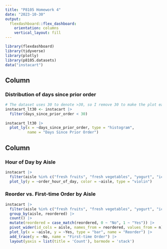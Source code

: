 ```yaml
---
title: "P8105 Homework 4"
date: "2023-10-30"
output: 
  flexdashboard::flex_dashboard:
    orientation: columns
    vertical_layout: fill
---
```


```r
library(flexdashboard)
library(tidyverse)
library(plotly)
library(p8105.datasets)
data("instacart")
```

Column {data-width=650}
-----------------------------------------------------------------------

### Distribution of days since prior order

```r
# The dataset uses 30 to denote >30, so I remove 30 to make the plot easier to read
instacart_lt30 <- instacart |> 
  filter(days_since_prior_order < 30)
  
instacart_lt30 |> 
  plot_ly(x = ~days_since_prior_order, type = "histogram", 
          name = "Days Since Prior Order")
```

Column {data-width=350}
-----------------------------------------------------------------------

### Hour of Day by Aisle

```r
instacart |> 
  filter(aisle %in% c("fresh fruits", "fresh vegetables", "yogurt", "ice cream ice")) |> 
  plot_ly(y = ~order_hour_of_day, color = ~aisle, type = "violin")
```

### Reorder vs. First-time Order by Aisle

```r
instacart |> 
  filter(aisle %in% c("fresh fruits", "fresh vegetables", "yogurt", "ice cream ice")) |> 
  group_by(aisle, reordered) |> 
  count() |> 
  mutate(reordered = case_match(reordered, 0 ~ "No", 1 ~ "Yes")) |> 
  pivot_wider(id_cols = aisle, names_from = reordered, values_from = n) |> 
  plot_ly(x = ~aisle, y = ~Yes, type = "bar", name = "Reorder") |> 
  add_trace(y = ~No, name = "First-time Order") |> 
  layout(yaxis = list(title = 'Count'), barmode = 'stack')
```

